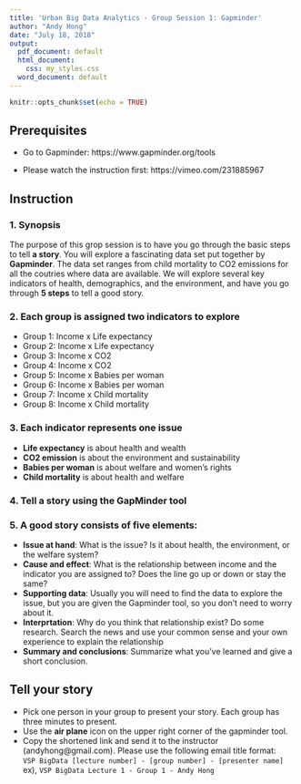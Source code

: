 ```yaml
---
title: 'Urban Big Data Analytics - Group Session 1: Gapminder'
author: "Andy Hong"
date: "July 18, 2018"
output:
  pdf_document: default
  html_document:
    css: my_styles.css
  word_document: default
---
```



```r
knitr::opts_chunk$set(echo = TRUE)

```

## Prerequisites

* Go to Gapminder: https://www.gapminder.org/tools

* Please watch the instruction first: https://vimeo.com/231885967


## Instruction

### 1. Synopsis
The purpose of this grop session is to have you go through the basic steps to tell **a story**. You will explore a fascinating data set put together by **Gapminder**. The data set ranges from child mortality to CO2 emissions for all the coutries where data are available. We will explore several key indicators of health, demographics, and the environment, and have you go through **5 steps** to tell a good story.

### 2. Each group is assigned two indicators to explore
 + Group 1: Income x Life expectancy
 + Group 2: Income x Life expectancy
 + Group 3: Income x CO2
 + Group 4: Income x CO2
 + Group 5: Income x Babies per woman
 + Group 6: Income x Babies per woman
 + Group 7: Income x Child mortality
 + Group 8: Income x Child mortality

### 3. Each indicator represents one issue
 + **Life expectancy** is about health and wealth
 + **CO2 emission** is about the environment and sustainability
 + **Babies per woman** is about welfare and women's rights
 + **Child mortality** is about health and welfare

### 4. Tell a story using the GapMinder tool

### 5. A good story consists of five elements: 
  + **Issue at hand**: What is the issue? Is it about health, the environment, or the welfare system?
  + **Cause and effect**: What is the relationship between income and the indicator you are assigned to? Does the line go up or down or stay the same?
  + **Supporting data**: Usually you will need to find the data to explore the issue, but you are given the Gapminder tool, so you don't need to worry about it.
  + **Interprtation**: Why do you think that relationship exist? Do some research. Search the news and use your common sense and your own experience to explain the relationship
  + **Summary and conclusions**: Summarize what you've learned and give a short conclusion. 


## Tell your story

 + Pick one person in your group to present your story. Each group has three minutes to present.
 + Use the **air plane** icon on the upper right corner of the gapminder tool.  
 + Copy the shortened link and send it to the instructor (andyhong@gmail.com). Please use the following email title format: <br>
 `VSP BigData [lecture number] - [group number] - [presenter name]` <br>
 ex), `VSP BigData Lecture 1 - Group 1 - Andy Hong` <br>
 

<br><br><br>


 
 




